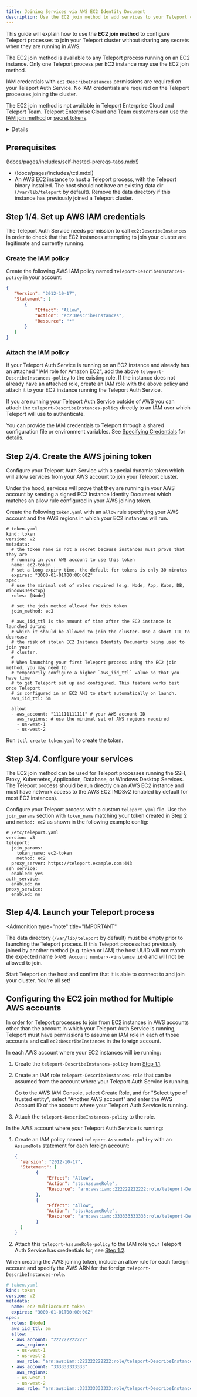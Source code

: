 ```yaml
---
title: Joining Services via AWS EC2 Identity Document
description: Use the EC2 join method to add services to your Teleport cluster on AWS
---
```


This guide will explain how to use the **EC2 join method** to configure Teleport
processes to join your Teleport cluster without sharing any secrets when they
are running in AWS.

The EC2 join method is available to any Teleport process running on an EC2
instance. Only one Teleport process per EC2 instance may use the EC2 join
method.

IAM credentials with `ec2:DescribeInstances` permissions are required on your
Teleport Auth Service. No IAM credentials are required on the Teleport processes
joining the cluster.

<Notice type="warning">

The EC2 join method is not available in Teleport Enterprise Cloud and Teleport
Team. Teleport Enterprise Cloud and Team customers can use the [IAM join
method](./aws-iam.mdx) or [secret tokens](join-token.mdx).

</Notice>

<Details
opened
title="Other AWS joining methods"
>

There are two other AWS join methods available depending on your use case.

The **IAM join method** is available in self-hosted editions of Teleport. It is
available to any Teleport process running anywhere with access to IAM
credentials, such as an EC2 instance with an attached IAM role. No specific
permissions or IAM policy is required: an IAM role with no attached policies is
sufficient. No IAM credentials are required on the Teleport Auth Service.

You can also configure services running in AWS to join a cluster via [join
tokens](join-token.mdx), which is useful when you don't want to rely on
AWS-specific APIs.

</Details>

## Prerequisites

(!docs/pages/includes/self-hosted-prereqs-tabs.mdx!)

- (!docs/pages/includes/tctl.mdx!)
- An AWS EC2 instance to host a Teleport process, with the Teleport binary
  installed. The host should not have an existing data dir (`/var/lib/teleport`
  by default). Remove the data directory if this instance has previously joined
  a Teleport cluster.

## Step 1/4. Set up AWS IAM credentials

The Teleport Auth Service needs permission to call `ec2:DescribeInstances` in order to check
that the EC2 instances attempting to join your cluster are legitimate and
currently running.

### Create the IAM policy

Create the following AWS IAM policy named `teleport-DescribeInstances-policy` in
your account:

```json
{
   "Version": "2012-10-17",
   "Statement": [
	   {
		   "Effect": "Allow",
		   "Action": "ec2:DescribeInstances",
		   "Resource": "*"
	   }
   ]
}
```

### Attach the IAM policy

If your Teleport Auth Service is running on an EC2 instance and already has an
attached "IAM role for Amazon EC2", add the above
`teleport-DescribeInstances-policy` to the existing role. If the instance
does not already have an attached role, create an IAM role with the above
policy and attach it to your EC2 instance running the Teleport Auth Service.

If you are running your Teleport Auth Service outside of AWS you can attach
the `teleport-DescribeInstances-policy` directly to an IAM user which
Teleport will use to authenticate.

You can provide the IAM credentials to Teleport through a shared configuration
file or environment variables. See
[Specifying Credentials](https://aws.github.io/aws-sdk-go-v2/docs/configuring-sdk/#specifying-credentials)
for details.

## Step 2/4. Create the AWS joining token

Configure your Teleport Auth Service with a special dynamic token which will
allow services from your AWS account to join your Teleport cluster.

Under the hood, services will prove that they are running in your AWS account by
sending a signed EC2 Instance Identity Document which matches an allow rule
configured in your AWS joining token.

Create the following `token.yaml` with an `allow` rule specifying your AWS
account and the AWS regions in which your EC2 instances will run.

```
# token.yaml
kind: token
version: v2
metadata:
  # the token name is not a secret because instances must prove that they are
  # running in your AWS account to use this token
  name: ec2-token
  # set a long expiry time, the default for tokens is only 30 minutes
  expires: "3000-01-01T00:00:00Z"
spec:
  # use the minimal set of roles required (e.g. Node, App, Kube, DB, WindowsDesktop)
  roles: [Node]

  # set the join method allowed for this token
  join_method: ec2

  # aws_iid_ttl is the amount of time after the EC2 instance is launched during
  # which it should be allowed to join the cluster. Use a short TTL to decrease
  # the risk of stolen EC2 Instance Identity Documents being used to join your
  # cluster.
  #
  # When launching your first Teleport process using the EC2 join method, you may need to
  # temporarily configure a higher `aws_iid_ttl` value so that you have time
  # to get Teleport set up and configured. This feature works best once Teleport
  # is configured in an EC2 AMI to start automatically on launch.
  aws_iid_ttl: 5m

  allow:
  - aws_account: "111111111111" # your AWS account ID
    aws_regions: # use the minimal set of AWS regions required
    - us-west-1
    - us-west-2
```

Run `tctl create token.yaml` to create the token.

## Step 3/4. Configure your services

The EC2 join method can be used for Teleport processes running the SSH, Proxy,
Kubernetes, Application, Database, or Windows Desktop Services. The Teleport
process should be run directly on an AWS EC2 instance and must have network
access to the AWS EC2 IMDSv2 (enabled by default for most EC2 instances).

Configure your Teleport process with a custom `teleport.yaml` file. Use the
`join_params` section with `token_name` matching your token created in Step 2
and `method: ec2` as shown in the following example config:

```
# /etc/teleport.yaml
version: v3
teleport:
  join_params:
    token_name: ec2-token
    method: ec2
  proxy_server: https://teleport.example.com:443
ssh_service:
  enabled: yes
auth_service:
  enabled: no
proxy_service:
  enabled: no
```

## Step 4/4. Launch your Teleport process

<Admonition
  type="note"
  title="IMPORTANT"
>

  The data directory (`/var/lib/teleport` by default) must be empty prior to
  launching the Teleport process. If this Teleport process had previously joined
  by another method (e.g.  token or IAM) the host UUID will not match the
  expected name (`<AWS Account number>-<instance id>`) and will not be allowed
  to join.

</Admonition>

Start Teleport on the host and confirm that it is able to connect to and join
your cluster. You're all set!

## Configuring the EC2 join method for Multiple AWS accounts

In order for Teleport processes to join from EC2 instances in AWS accounts other
than the account in which your Teleport Auth Service is running, Teleport must
have permissions to assume an IAM role in each of those accounts and call
`ec2:DescribeInstances` in the foreign account.

In each AWS account where your EC2 instances will be running:

1. Create the `teleport-DescribeInstances-policy` from [Step 1.1](#create-the-iam-policy).

1. Create an IAM role `teleport-DescribeInstances-role` that can be assumed from
   the account where your Teleport Auth Service is running.

   Go to the AWS IAM Console, select Create Role, and for "Select type of
   trusted entity", select "Another AWS account" and enter the AWS Account ID of
   the account where your Teleport Auth Service is running.

1. Attach the `teleport-DescribeInstances-policy` to the role.

In the AWS account where your Teleport Auth Service is running:

1. Create an IAM policy named `teleport-AssumeRole-policy` with an `AssumeRole`
   statement for each foreign account:

   ```json
   {
     "Version": "2012-10-17",
     "Statement": [
           {
               "Effect": "Allow",
               "Action": "sts:AssumeRole",
               "Resource": "arn:aws:iam::222222222222:role/teleport-DescribeInstances-role"
           },
           {
               "Effect": "Allow",
               "Action": "sts:AssumeRole",
               "Resource": "arn:aws:iam::333333333333:role/teleport-DescribeInstances-role"
           }
     ]
   }
   ```

1. Attach this `teleport-AssumeRole-policy` to the IAM role your Teleport Auth
   Service has credentials for, see [Step 1.2](#attach-the-iam-policy).

When creating the AWS joining token, include an allow rule for each foreign
account and specify the AWS ARN for the foreign
`teleport-DescribeInstances-role`.

```yaml
# token.yaml
kind: token
version: v2
metadata:
  name: ec2-multiaccount-token
  expires: "3000-01-01T00:00:00Z"
spec:
  roles: [Node]
  aws_iid_ttl: 5m
  allow:
  - aws_account: "222222222222"
    aws_regions:
    - us-west-1
    - us-west-2
    aws_role: "arn:aws:iam::222222222222:role/teleport-DescribeInstances-role"
  - aws_account: "333333333333"
    aws_regions:
    - us-west-1
    - us-west-2
    aws_role: "arn:aws:iam::333333333333:role/teleport-DescribeInstances-role"
```

